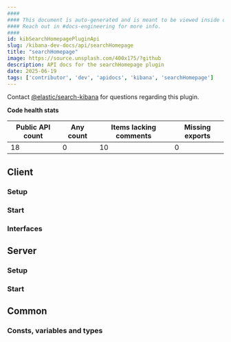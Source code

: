 ```yaml
---
####
#### This document is auto-generated and is meant to be viewed inside our experimental, new docs system.
#### Reach out in #docs-engineering for more info.
####
id: kibSearchHomepagePluginApi
slug: /kibana-dev-docs/api/searchHomepage
title: "searchHomepage"
image: https://source.unsplash.com/400x175/?github
description: API docs for the searchHomepage plugin
date: 2025-06-19
tags: ['contributor', 'dev', 'apidocs', 'kibana', 'searchHomepage']
---
```




Contact [@elastic/search-kibana](https://github.com/orgs/elastic/teams/search-kibana) for questions regarding this plugin.

**Code health stats**

| Public API count  | Any count | Items lacking comments | Missing exports |
|-------------------|-----------|------------------------|-----------------|
| 18 | 0 | 10 | 0 |

## Client

### Setup
<DocDefinitionList data={[searchHomepageObj.client.setup]}/>

### Start
<DocDefinitionList data={[searchHomepageObj.client.start]}/>

### Interfaces
<DocDefinitionList data={searchHomepageObj.client.interfaces}/>

## Server

### Setup
<DocDefinitionList data={[searchHomepageObj.server.setup]}/>

### Start
<DocDefinitionList data={[searchHomepageObj.server.start]}/>

## Common

### Consts, variables and types
<DocDefinitionList data={searchHomepageObj.common.misc}/>

